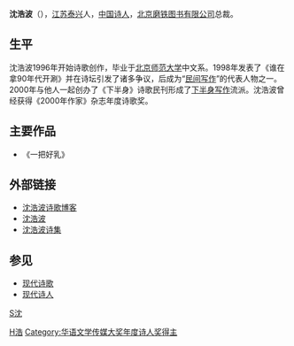 '''沈浩波'''（{{bd|1976年|}}），[[江苏|江苏]][[泰兴|泰兴]]人，[[中国|中国]][[诗人|诗人]]，[[北京磨铁图书有限公司|北京磨铁图书有限公司]]总裁。

== 生平 ==
沈浩波1996年开始诗歌创作，毕业于[[北京师范大学|北京师范大学]]中文系。1998年发表了《谁在拿90年代开涮》并在诗坛引发了诸多争议，后成为“[[民间写作|民间写作]]”的代表人物之一。2000年与他人一起创办了《下半身》诗歌民刊形成了[[下半身写作|下半身写作]]流派。沈浩波曾经获得《2000年作家》杂志年度诗歌奖。

==主要作品==
*《一把好乳》

==外部链接==
*[http://blog.sina.com.cn/m/shenhaobo 沈浩波诗歌博客] {{Wayback|url=http://blog.sina.com.cn/m/shenhaobo |date=20070217124213 }}
*[https://web.archive.org/web/20070311040821/http://sgdq.ifastnet.com/shenhaobo.htm 沈浩波]
*[http://www.wenxue2000.com/srzl/nima.htm 沈浩波诗集] {{Wayback|url=http://www.wenxue2000.com/srzl/nima.htm |date=20061213105122 }}

==参见==
*[[现代诗歌|现代诗歌]]
*[[现代诗人|现代诗人]]

{{China-writer-stub}}
{{wikisource}}

{{華語文學傳媒大獎年度詩人獎|2012}}

{{Authority control}}
[[category:中國新詩作家|S沈]]
[[Category:沈姓|H浩]]
[[Category:华语文学传媒大奖年度诗人奖得主|Category:华语文学传媒大奖年度诗人奖得主]]